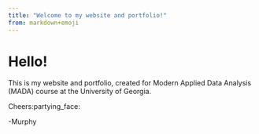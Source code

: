 ```yaml
---
title: "Welcome to my website and portfolio!"
from: markdown+emoji
---
```


# Hello!

This is my website and portfolio, created for Modern Applied Data Analysis (MADA) course at the University of Georgia.

Cheers:partying_face:

-Murphy
